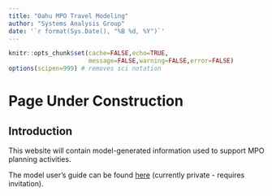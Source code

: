 ```yaml
---
title: "Oahu MPO Travel Modeling"
author: "Systems Analysis Group"
date: '`r format(Sys.Date(), "%B %d, %Y")`'
---
```


```r
knitr::opts_chunk$set(cache=FALSE,echo=TRUE,
                      message=FALSE,warning=FALSE,error=FALSE)
options(scipen=999) # removes sci notation
```

# Page Under Construction

## Introduction

This website will contain model-generated information used to support MPO 
planning activities.

The model user's guide can be found
[here](https://github.com/pbsag/OMPOTravelModel/wiki) (currently private - requires
invitation).
